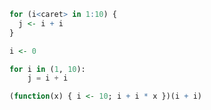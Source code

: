 ```r
for (i<caret> in 1:10) {
  j <- i + i
}

i <- 0
```

```python
for i in (1, 10):
    j = i + i
```

```r
(function(x) { i <- 10; i + i * x })(i + i)
```